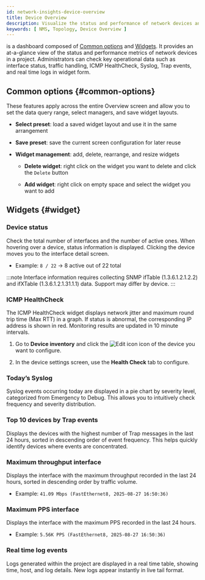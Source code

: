 ```yaml
---
id: network-insights-device-overview
title: Device Overview
description: Visualize the status and performance of network devices and link structures.
keywords: [ NMS, Topology, Device Overview ]
---
```


<Cmdname sid="device_overview" className="uitext" /> is a dashboard composed of [Common options](#common-options) and [Widgets](#widget). It provides an at-a-glance view of the status and performance metrics of network devices in a project. Administrators can check key operational data such as interface status, traffic handling, ICMP HealthCheck, Syslog, Trap events, and real time logs in widget form.

## Common options {#common-options}

These features apply across the entire Overview screen and allow you to set the data query range, select managers, and save widget layouts.

* **Select preset**: load a saved widget layout and use it in the same arrangement

* **Save preset**: save the current screen configuration for later reuse

* **Widget management**: add, delete, rearrange, and resize widgets

    * **Delete widget**: right click on the widget you want to delete and click the `Delete` button

    * **Add widget**: right click on empty space and select the widget you want to add

## Widgets {#widget}

### Device status

Check the total number of interfaces and the number of active ones. When hovering over a device, status information is displayed. Clicking the device moves you to the interface detail screen.

* Example: `8 / 22` → 8 active out of 22 total

:::note
Interface information requires collecting SNMP ifTable (1.3.6.1.2.1.2.2) and ifXTable (1.3.6.1.2.1.31.1.1) data. Support may differ by device.
:::

### ICMP HealthCheck

The ICMP HealthCheck widget displays network jitter and maximum round trip time (Max RTT) in a graph. If status is abnormal, the corresponding IP address is shown in <span class='vslow'>red</span>. Monitoring results are updated in 10 minute intervals.

1. Go to **Device inventory** and click the ![Edit icon](/img/ic-edit.svg) icon of the device you want to configure.

1. In the device settings screen, use the **Health Check** tab to configure.

### Today’s Syslog

Syslog events occurring today are displayed in a pie chart by severity level, categorized from Emergency to Debug. This allows you to intuitively check frequency and severity distribution.

### Top 10 devices by Trap events

Displays the devices with the highest number of Trap messages in the last 24 hours, sorted in descending order of event frequency. This helps quickly identify devices where events are concentrated.

### Maximum throughput interface

Displays the interface with the maximum throughput recorded in the last 24 hours, sorted in descending order by traffic volume.

* Example: `41.09 Mbps (FastEthernet8, 2025-08-27 16:50:36)`

### Maximum PPS interface

Displays the interface with the maximum PPS recorded in the last 24 hours.

* Example: `5.56K PPS (FastEthernet8, 2025-08-27 16:50:36)`

### Real time log events

Logs generated within the project are displayed in a real time table, showing time, host, and log details. New logs appear instantly in live tail format.